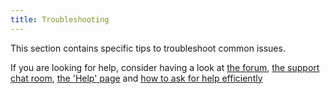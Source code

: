 ```yaml
---
title: Troubleshooting
---
```


This section contains specific tips to troubleshoot common issues.

If you are looking for help, consider having a look at [the forum](https://forum.yunohost.org/), [the support chat room](/community/chat_rooms), [the 'Help' page](/community/help) and [how to ask for help efficiently](/asking_for_help_efficiently)
